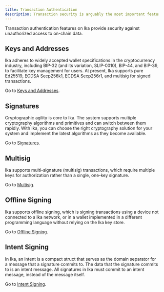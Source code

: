 ```yaml
---
title: Transaction Authentication
description: Transaction security is arguably the most important feature of a blockchain. Ika provides multiple features to secure your transactions, whether on chain or off.
---
```


Transaction authentication features on Ika provide security against unauthorized access to on-chain data. 

## Keys and Addresses 

Ika adheres to widely accepted wallet specifications in the cryptocurrency industry, including BIP-32 (and its variation, SLIP-0010), BIP-44, and BIP-39, to facilitate key management for users. At present, Ika supports pure Ed25519, ECDSA Secp256k1, ECDSA Secp256r1, and multisig for signed transactions. 

Go to [Keys and Addresses](./transaction-auth/keys-addresses.mdx).

## Signatures

Cryptographic agility is core to Ika. The system supports multiple cryptography algorithms and primitives and can switch between them rapidly. With Ika, you can choose the right cryptography solution for your system and implement the latest algorithms as they become available. 

Go to [Signatures](./transaction-auth/signatures.mdx).

## Multisig

Ika supports multi-signature (multisig) transactions, which require multiple keys for authorization rather than a single, one-key signature. 

Go to [Multisig](./transaction-auth/multisig.mdx).

## Offline Signing

Ika supports offline signing, which is signing transactions using a device not connected to a Ika network, or in a wallet implemented in a different programming language without relying on the Ika key store. 

Go to [Offline Signing](./transaction-auth/offline-signing.mdx).

## Intent Signing

In Ika, an intent is a compact struct that serves as the domain separator for a message that a signature commits to. The data that the signature commits to is an intent message. All signatures in Ika must commit to an intent message, instead of the message itself. 

Go to [Intent Signing](./transaction-auth/intent-signing.mdx).